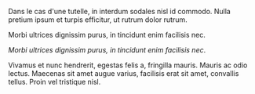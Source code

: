 Dans le cas d'une tutelle, in interdum sodales nisl id commodo.
Nulla pretium ipsum et turpis efficitur, ut rutrum dolor rutrum.

Morbi ultrices dignissim purus, in tincidunt enim facilisis nec.

_Morbi ultrices dignissim purus, in tincidunt enim facilisis nec_.

Vivamus et nunc hendrerit, egestas felis a, fringilla mauris. Mauris ac odio
lectus. Maecenas sit amet augue varius, facilisis erat sit amet, convallis tellus.
Proin vel tristique nisl.
